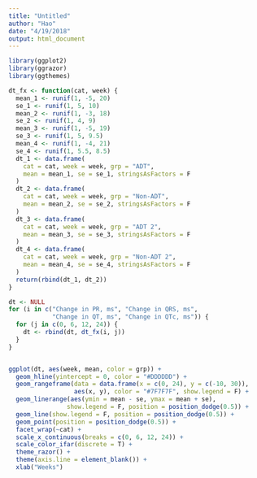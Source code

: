 ```yaml
---
title: "Untitled"
author: "Hao"
date: "4/19/2018"
output: html_document
---
```


```r
library(ggplot2)
library(ggrazor)
library(ggthemes)

dt_fx <- function(cat, week) {
  mean_1 <- runif(1, -5, 20)
  se_1 <- runif(1, 5, 10)
  mean_2 <- runif(1, -3, 18)
  se_2 <- runif(1, 4, 9)
  mean_3 <- runif(1, -5, 19)
  se_3 <- runif(1, 5, 9.5)
  mean_4 <- runif(1, -4, 21)
  se_4 <- runif(1, 5.5, 8.5)
  dt_1 <- data.frame(
    cat = cat, week = week, grp = "ADT",
    mean = mean_1, se = se_1, stringsAsFactors = F
  )
  dt_2 <- data.frame(
    cat = cat, week = week, grp = "Non-ADT",
    mean = mean_2, se = se_2, stringsAsFactors = F
  )
  dt_3 <- data.frame(
    cat = cat, week = week, grp = "ADT 2",
    mean = mean_3, se = se_3, stringsAsFactors = F
  )
  dt_4 <- data.frame(
    cat = cat, week = week, grp = "Non-ADT 2",
    mean = mean_4, se = se_4, stringsAsFactors = F
  )
  return(rbind(dt_1, dt_2))
}

dt <- NULL
for (i in c("Change in PR, ms", "Change in QRS, ms",
            "Change in QT, ms", "Change in QTc, ms")) {
  for (j in c(0, 6, 12, 24)) {
    dt <- rbind(dt, dt_fx(i, j))
  }
}


ggplot(dt, aes(week, mean, color = grp)) +
  geom_hline(yintercept = 0, color = "#DDDDDD") +
  geom_rangeframe(data = data.frame(x = c(0, 24), y = c(-10, 30)), 
                  aes(x, y), color = "#7F7F7F", show.legend = F) +
  geom_linerange(aes(ymin = mean - se, ymax = mean + se), 
                show.legend = F, position = position_dodge(0.5)) +
  geom_line(show.legend = F, position = position_dodge(0.5)) +
  geom_point(position = position_dodge(0.5)) +
  facet_wrap(~cat) + 
  scale_x_continuous(breaks = c(0, 6, 12, 24)) +
  scale_color_ifar(discrete = T) +
  theme_razor() +
  theme(axis.line = element_blank()) +
  xlab("Weeks")
```
